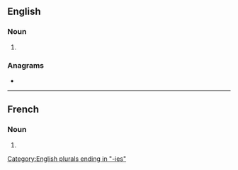 ==English==

===Noun===
{{head|en|noun plural form}}

# {{plural of|biography|lang=en}}

===Anagrams===
* {{l|en|biographise}}

[[Category:English plurals ending in "-ies"]]

----

==French==

===Noun===
{{head|fr|noun plural form|g=f}}

# {{plural of|biographie|lang=fr}}